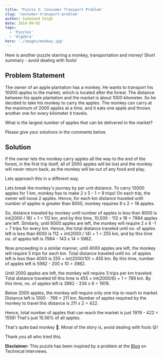 ```yaml
---
title: 'Puzzle 2: Consumer Transport Problem'
slug: 'consumer-transport-problem'
author: Sadanand Singh
date: 2014-09-05
tags:
  - 'Puzzles'
  - 'Algebra'
hero: './images/monkey.jpg'
---
```


Here is another puzzle starring a monkey, transportation and money!
Short summary - avoid dealing with fools!

## Problem Statement

The owner of an apple plantation has a monkey. He wants to transport his
10000 apples to the market, which is located after the forest. The
distance between his apple plantation and the market is about 1000
kilometer. So he decided to take his monkey to carry the apples. The
monkey can carry at the maximum of 2000 apples at a time, and it eats
one apple and throws another one for every kilometer it travels.

What is the largest number of apples that can be delivered to the
market?

Please give your solutions in the comments below.

## Solution

If the owner lets the monkey carry apples all the way to the end of the
forest, in the first trip itself, all of 2000 apples will be lost and
the monkey will never return back, as the monkey will be out of any food
and play.

Lets approach this in a different way.

Lets break the monkey's journey
by per unit distance. To carry 10000 apples for 1 km, monkey has to make
2 x 5 - 1 = 9 trips! On each trip, the owner will loose 2 apples. Hence,
for each km distance traveled until number of apples is greater than
8000, monkey requires 9 x 2 = 18 apples.

So, distance traveled by monkey
until number of apples is less than 8000 is int(2000 / 18) + 1 = 112 km,
and by this time, 10,000 - 112 x 18 = 7984 apples are left. Similarly,
until 6000 apples are left, the monkey will require 2 x 4 -1 = 7 trips
for every km. Hence, the total distance traveled until no. of apples
left is less than 6000 is 112 + int(2000 / 14) + 1 = 255 km, and by this
time no. of apples left is 7984 - 143 x 14 = 5982.

Now proceeding in a
similar manner, until 4000 apples are left, the monkey will require 5
trips for each km. Total distance traveled until no. of apples left is
less than 4000 is 255 + int(2000/10) = 455 km. By this time, number of
apples left is 5982 - 200 x 10 = 3982.

Until 2000 apples are left, the
monkey will require 3 trips per km traveled. Total distance traveled
till this time is 455 + int(2000/6) + 1 = 789 km. By this time, no. of
apples left is 3982 - 334 x 6 = 1978.

Below 2000 apples, the monkey will
require only one trip to reach to market. Distance left is 1000 - 789 =
211 km. Number of apples required by the monkey to travel this distance
is 211 x 2 = 422.

Hence, total number of apples that can reach the
market is just 1978 - 422 = 1556! That's just 15.56% of all apples.

That's quite bad monkey :see_no_evil:. Moral of the story is, avoid dealing with fools
😜!

Thank you all who tried this.

**Disclaimer:** This puzzle has been inspired by a problem at the
[Blog](https://www.mytechinterviews.com/) on Technical Interviews.
